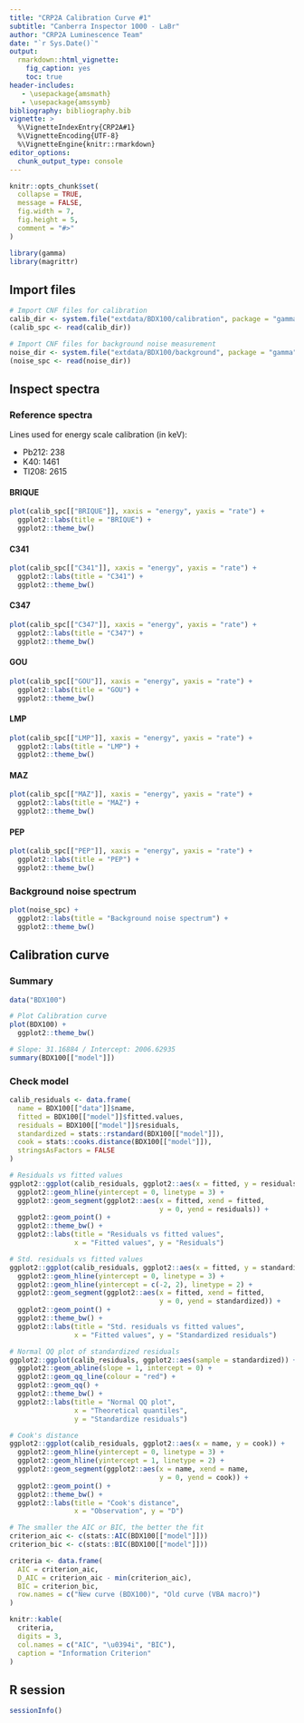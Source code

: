 ```yaml
---
title: "CRP2A Calibration Curve #1"
subtitle: "Canberra Inspector 1000 - LaBr"
author: "CRP2A Luminescence Team"
date: "`r Sys.Date()`"
output:
  rmarkdown::html_vignette:
    fig_caption: yes
    toc: true
header-includes:
   - \usepackage{amsmath}
   - \usepackage{amssymb}
bibliography: bibliography.bib
vignette: >
  %\VignetteIndexEntry{CRP2A#1}
  %\VignetteEncoding{UTF-8}
  %\VignetteEngine{knitr::rmarkdown}
editor_options: 
  chunk_output_type: console
---
```


```r
knitr::opts_chunk$set(
  collapse = TRUE,
  message = FALSE,
  fig.width = 7,
  fig.height = 5,
  comment = "#>"
)
```

```r
library(gamma)
library(magrittr)
```

## Import files
```r
# Import CNF files for calibration
calib_dir <- system.file("extdata/BDX100/calibration", package = "gamma")
(calib_spc <- read(calib_dir))

# Import CNF files for background noise measurement
noise_dir <- system.file("extdata/BDX100/background", package = "gamma")
(noise_spc <- read(noise_dir))
```

## Inspect spectra
### Reference spectra
Lines used for energy scale calibration (in keV):

* Pb212: 238
* K40: 1461
* Tl208: 2615

#### BRIQUE
```r
plot(calib_spc[["BRIQUE"]], xaxis = "energy", yaxis = "rate") +
  ggplot2::labs(title = "BRIQUE") +
  ggplot2::theme_bw()
```

#### C341
```r
plot(calib_spc[["C341"]], xaxis = "energy", yaxis = "rate") +
  ggplot2::labs(title = "C341") +
  ggplot2::theme_bw()
```

#### C347
```r
plot(calib_spc[["C347"]], xaxis = "energy", yaxis = "rate") +
  ggplot2::labs(title = "C347") +
  ggplot2::theme_bw()
```

#### GOU
```r
plot(calib_spc[["GOU"]], xaxis = "energy", yaxis = "rate") +
  ggplot2::labs(title = "GOU") +
  ggplot2::theme_bw()
```

#### LMP
```r
plot(calib_spc[["LMP"]], xaxis = "energy", yaxis = "rate") +
  ggplot2::labs(title = "LMP") +
  ggplot2::theme_bw()
```

#### MAZ
```r
plot(calib_spc[["MAZ"]], xaxis = "energy", yaxis = "rate") +
  ggplot2::labs(title = "MAZ") +
  ggplot2::theme_bw()
```

#### PEP
```r
plot(calib_spc[["PEP"]], xaxis = "energy", yaxis = "rate") +
  ggplot2::labs(title = "PEP") +
  ggplot2::theme_bw()
```

### Background noise spectrum
```r
plot(noise_spc) +
  ggplot2::labs(title = "Background noise spectrum") +
  ggplot2::theme_bw()
```

## Calibration curve
### Summary
```r
data("BDX100")

# Plot Calibration curve
plot(BDX100) +
  ggplot2::theme_bw()
```

```r
# Slope: 31.16884 / Intercept: 2006.62935
summary(BDX100[["model"]])
```

### Check model
```r
calib_residuals <- data.frame(
  name = BDX100[["data"]]$name,
  fitted = BDX100[["model"]]$fitted.values,
  residuals = BDX100[["model"]]$residuals,
  standardized = stats::rstandard(BDX100[["model"]]),
  cook = stats::cooks.distance(BDX100[["model"]]),
  stringsAsFactors = FALSE
)

# Residuals vs fitted values
ggplot2::ggplot(calib_residuals, ggplot2::aes(x = fitted, y = residuals)) +
  ggplot2::geom_hline(yintercept = 0, linetype = 3) +
  ggplot2::geom_segment(ggplot2::aes(x = fitted, xend = fitted,
                                     y = 0, yend = residuals)) + 
  ggplot2::geom_point() +
  ggplot2::theme_bw() +
  ggplot2::labs(title = "Residuals vs fitted values",
                x = "Fitted values", y = "Residuals")

# Std. residuals vs fitted values
ggplot2::ggplot(calib_residuals, ggplot2::aes(x = fitted, y = standardized)) +
  ggplot2::geom_hline(yintercept = 0, linetype = 3) +
  ggplot2::geom_hline(yintercept = c(-2, 2), linetype = 2) +
  ggplot2::geom_segment(ggplot2::aes(x = fitted, xend = fitted,
                                     y = 0, yend = standardized)) + 
  ggplot2::geom_point() +
  ggplot2::theme_bw() +
  ggplot2::labs(title = "Std. residuals vs fitted values",
                x = "Fitted values", y = "Standardized residuals")

# Normal QQ plot of standardized residuals
ggplot2::ggplot(calib_residuals, ggplot2::aes(sample = standardized)) +
  ggplot2::geom_abline(slope = 1, intercept = 0) +
  ggplot2::geom_qq_line(colour = "red") +
  ggplot2::geom_qq() +
  ggplot2::theme_bw() +
  ggplot2::labs(title = "Normal QQ plot",
                x = "Theoretical quantiles",
                y = "Standardize residuals")

# Cook's distance
ggplot2::ggplot(calib_residuals, ggplot2::aes(x = name, y = cook)) +
  ggplot2::geom_hline(yintercept = 0, linetype = 3) +
  ggplot2::geom_hline(yintercept = 1, linetype = 2) +
  ggplot2::geom_segment(ggplot2::aes(x = name, xend = name,
                                     y = 0, yend = cook)) +
  ggplot2::geom_point() +
  ggplot2::theme_bw() +
  ggplot2::labs(title = "Cook's distance",
                x = "Observation", y = "D")
```

```r
# The smaller the AIC or BIC, the better the fit
criterion_aic <- c(stats::AIC(BDX100[["model"]]))
criterion_bic <- c(stats::BIC(BDX100[["model"]]))

criteria <- data.frame(
  AIC = criterion_aic,
  D_AIC = criterion_aic - min(criterion_aic),
  BIC = criterion_bic,
  row.names = c("New curve (BDX100)", "Old curve (VBA macro)")
)

knitr::kable(
  criteria,
  digits = 3,
  col.names = c("AIC", "\u0394i", "BIC"),
  caption = "Information Criterion"
)
```

## R session
```r
sessionInfo()
```
